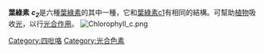 {{Expand |time=2011-10-30T05:50:03+00:00 }}
{{chemref|time=2011-10-30T05:50:03+00:00 }}
{{Chembox
| verifiedrevid = 428811250
| ImageFile = Chlorophyll c2.svg
| ImageSize = 250px
| IUPACName = 
| OtherNames = 
| Section1 = {{Chembox Identifiers
| CASNo = 
| PubChem = 25244281
| SMILES = }}
| Section2 = {{Chembox Properties
| C =35
| H = 28
| O = 5
| N = 4
| Mg = 1
| Appearance = 
| Density = 
| MeltingPt = 
| BoilingPt = 
| Solubility = }}
| Section3 = {{Chembox Hazards
| MainHazards = 
| FlashPt = 
| Autoignition = }}
}}

'''葉綠素''' '''''c<sub>2</sub>'''''是六種[[葉綠素|葉綠素]]的其中一種，它和[[葉綠素c1|葉綠素c1]]有相同的結構。可幫助[[植物|植物]]吸收[[光|光]]，以行[[光合作用|光合作用]]。
[[File:Chlorophyll_c.png|thumb]]

{{Biochem-stub}}

{{tetrapyrroles}}
{{植物色素}}

[[Category:四吡咯|Category:四吡咯]]
[[Category:光合色素|Category:光合色素]]